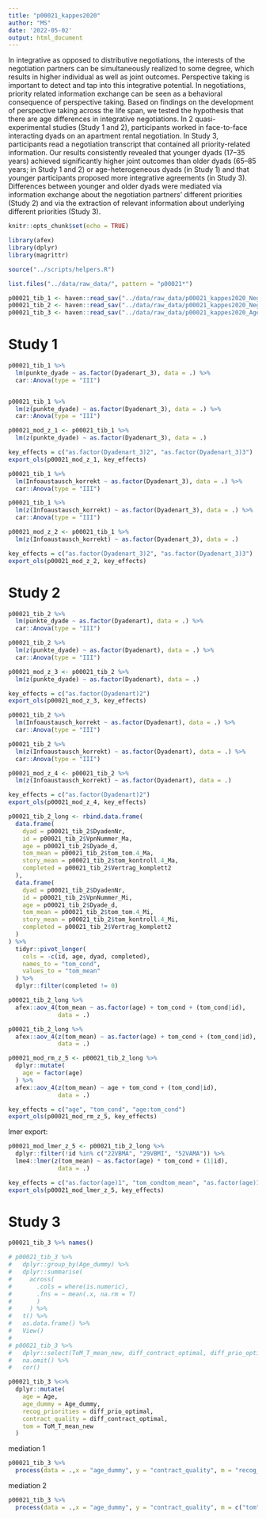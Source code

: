 ```yaml
---
title: "p00021_kappes2020"
author: "MS"
date: '2022-05-02'
output: html_document
---
```


In integrative as opposed to distributive negotiations, the interests of the negotiation partners can be
simultaneously realized to some degree, which results in higher individual as well as joint outcomes.
Perspective taking is important to detect and tap into this integrative potential. In negotiations, priority related
information exchange can be seen as a behavioral consequence of perspective taking. Based on
findings on the development of perspective taking across the life span, we tested the hypothesis that there
are age differences in integrative negotiations. In 2 quasi-experimental studies (Study 1 and 2),
participants worked in face-to-face interacting dyads on an apartment rental negotiation. In Study 3,
participants read a negotiation transcript that contained all priority-related information. Our results
consistently revealed that younger dyads (17–35 years) achieved significantly higher joint outcomes than
older dyads (65–85 years; in Study 1 and 2) or age-heterogeneous dyads (in Study 1) and that younger
participants proposed more integrative agreements (in Study 3). Differences between younger and older
dyads were mediated via information exchange about the negotiation partners’ different priorities (Study
2) and via the extraction of relevant information about underlying different priorities (Study 3).

```r
knitr::opts_chunk$set(echo = TRUE)

library(afex)
library(dplyr)
library(magrittr)

source("../scripts/helpers.R")

list.files("../data/raw_data/", pattern = "p00021*")

p00021_tib_1 <- haven::read_sav("../data/raw_data/p00021_kappes2020_Negotiation_1_wide_OSF.sav")
p00021_tib_2 <- haven::read_sav("../data/raw_data/p00021_kappes2020_Negotiation_2_wide_OSF.sav")
p00021_tib_3 <- haven::read_sav("../data/raw_data/p00021_kappes2020_Age effects in mediated negotiation_dataset.sav")
```

# Study 1 

```r
p00021_tib_1 %>%
  lm(punkte_dyade ~ as.factor(Dyadenart_3), data = .) %>% 
  car::Anova(type = "III")


p00021_tib_1 %>%
  lm(z(punkte_dyade) ~ as.factor(Dyadenart_3), data = .) %>% 
  car::Anova(type = "III")
```

```r
p00021_mod_z_1 <- p00021_tib_1 %>%
  lm(z(punkte_dyade) ~ as.factor(Dyadenart_3), data = .)
```

```r
key_effects = c("as.factor(Dyadenart_3)2", "as.factor(Dyadenart_3)3")
export_ols(p00021_mod_z_1, key_effects)
```




```r
p00021_tib_1 %>%
  lm(Infoaustausch_korrekt ~ as.factor(Dyadenart_3), data = .) %>% 
  car::Anova(type = "III")

p00021_tib_1 %>%
  lm(z(Infoaustausch_korrekt) ~ as.factor(Dyadenart_3), data = .) %>% 
  car::Anova(type = "III")
```

```r
p00021_mod_z_2 <- p00021_tib_1 %>%
  lm(z(Infoaustausch_korrekt) ~ as.factor(Dyadenart_3), data = .) 

key_effects = c("as.factor(Dyadenart_3)2", "as.factor(Dyadenart_3)3")
export_ols(p00021_mod_z_2, key_effects)
```

# Study 2 

```r
p00021_tib_2 %>%
  lm(punkte_dyade ~ as.factor(Dyadenart), data = .) %>% 
  car::Anova(type = "III")

p00021_tib_2 %>%
  lm(z(punkte_dyade) ~ as.factor(Dyadenart), data = .) %>% 
  car::Anova(type = "III")
```

```r
p00021_mod_z_3 <- p00021_tib_2 %>%
  lm(z(punkte_dyade) ~ as.factor(Dyadenart), data = .)

key_effects = c("as.factor(Dyadenart)2")
export_ols(p00021_mod_z_3, key_effects)
```



```r
p00021_tib_2 %>%
  lm(Infoaustausch_korrekt ~ as.factor(Dyadenart), data = .) %>% 
  car::Anova(type = "III")

p00021_tib_2 %>%
  lm(z(Infoaustausch_korrekt) ~ as.factor(Dyadenart), data = .) %>% 
  car::Anova(type = "III")

p00021_mod_z_4 <- p00021_tib_2 %>%
  lm(z(Infoaustausch_korrekt) ~ as.factor(Dyadenart), data = .)

key_effects = c("as.factor(Dyadenart)2")
export_ols(p00021_mod_z_4, key_effects)

```





```r
p00021_tib_2_long <- rbind.data.frame(
  data.frame(
    dyad = p00021_tib_2$DyadenNr,
    id = p00021_tib_2$VpnNummer_Ma, 
    age = p00021_tib_2$Dyade_d, 
    tom_mean = p00021_tib_2$tom_tom.4_Ma, 
    story_mean = p00021_tib_2$tom_kontroll.4_Ma, 
    completed = p00021_tib_2$Vertrag_komplett2
  ), 
  data.frame(
    dyad = p00021_tib_2$DyadenNr,
    id = p00021_tib_2$VpnNummer_Mi, 
    age = p00021_tib_2$Dyade_d, 
    tom_mean = p00021_tib_2$tom_tom.4_Mi, 
    story_mean = p00021_tib_2$tom_kontroll.4_Mi, 
    completed = p00021_tib_2$Vertrag_komplett2
  )
) %>%
  tidyr::pivot_longer(
    cols = -c(id, age, dyad, completed), 
    names_to = "tom_cond", 
    values_to = "tom_mean"
  ) %>% 
  dplyr::filter(completed != 0)
```


```r
p00021_tib_2_long %>% 
  afex::aov_4(tom_mean ~ as.factor(age) + tom_cond + (tom_cond|id), 
              data = .)

p00021_tib_2_long %>% 
  afex::aov_4(z(tom_mean) ~ as.factor(age) + tom_cond + (tom_cond|id), 
              data = .)
```

```r
p00021_mod_rm_z_5 <- p00021_tib_2_long %>% 
  dplyr::mutate(
    age = factor(age)
  ) %>% 
  afex::aov_4(z(tom_mean) ~ age + tom_cond + (tom_cond|id), 
              data = .)

key_effects = c("age", "tom_cond", "age:tom_cond")
export_ols(p00021_mod_rm_z_5, key_effects)
```

lmer export: 

```r
p00021_mod_lmer_z_5 <- p00021_tib_2_long %>% 
  dplyr::filter(!id %in% c("22VBMA", "29VBMI", "52VAMA")) %>%
  lme4::lmer(z(tom_mean) ~ as.factor(age) * tom_cond + (1|id), 
              data = .)

key_effects = c("as.factor(age)1", "tom_condtom_mean", "as.factor(age)1:tom_condtom_mean")
export_ols(p00021_mod_lmer_z_5, key_effects)
```


# Study 3 

```r
p00021_tib_3 %>% names()

```


```r
# p00021_tib_3 %>% 
#   dplyr::group_by(Age_dummy) %>% 
#   dplyr::summarise(
#     across(
#       .cols = where(is.numeric), 
#       .fns = ~ mean(.x, na.rm = T)
#       )
#     ) %>% 
#   t() %>% 
#   as.data.frame() %>% 
#   View()
# 
# p00021_tib_3 %>% 
#   dplyr::select(ToM_T_mean_new, diff_contract_optimal, diff_prio_optimal) %>% 
#   na.omit() %>% 
#   cor()
```

```r
p00021_tib_3 %<>% 
  dplyr::mutate(
    age = Age,
    age_dummy = Age_dummy,
    recog_priorities = diff_prio_optimal, 
    contract_quality = diff_contract_optimal, 
    tom = ToM_T_mean_new
  )

```

mediation 1

```r
p00021_tib_3 %>% 
  process(data = .,x = "age_dummy", y = "contract_quality", m = "recog_priorities", model = 4, total = 1)
```

mediation 2

```r
p00021_tib_3 %>% 
  process(data = .,x = "age_dummy", y = "contract_quality", m = c("tom", "recog_priorities"), model = 6)
```


